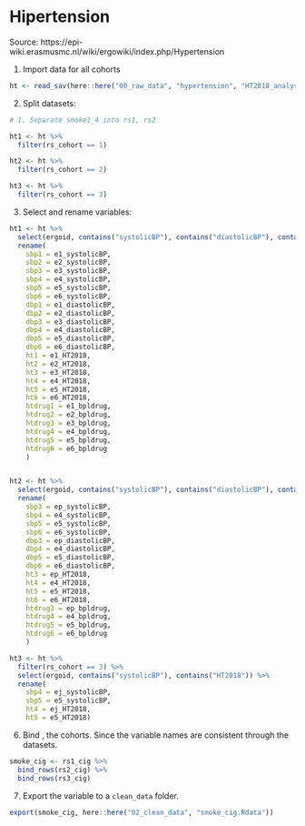 # Hipertension {#ht}

Source: https://epi-wiki.erasmusmc.nl/wiki/ergowiki/index.php/Hypertension

1. Import data for all cohorts

```r
ht <- read_sav(here::here("00_raw_data", "hypertension", "HT2018_analysisfile_(15-may-2018).sav"))
```

2. Split datasets:
  
```r

# 1. Separate smoke1_4 into rs1, rs2

ht1 <- ht %>%
  filter(rs_cohort == 1)

ht2 <- ht %>%
  filter(rs_cohort == 2)

ht3 <- ht %>%
  filter(rs_cohort == 3)

```

3. Select and rename variables:

```r
ht1 <- ht %>%
  select(ergoid, contains("systolicBP"), contains("diastolicBP"), contains("HT2018"), contains("bpldrug")) %>%
  rename(
    sbp1 = e1_systolicBP,
    sbp2 = e2_systolicBP,
    sbp3 = e3_systolicBP,
    sbp4 = e4_systolicBP,
    sbp5 = e5_systolicBP,
    sbp6 = e6_systolicBP,
    dbp1 = e1_diastolicBP,
    dbp2 = e2_diastolicBP,
    dbp3 = e3_diastolicBP,
    dbp4 = e4_diastolicBP,
    dbp5 = e5_diastolicBP,
    dbp6 = e6_diastolicBP,
    ht1 = e1_HT2018,
    ht2 = e2_HT2018,
    ht3 = e3_HT2018,
    ht4 = e4_HT2018,
    ht5 = e5_HT2018,
    ht6 = e6_HT2018,
    htdrug1 = e1_bpldrug,
    htdrug2 = e2_bpldrug,
    htdrug3 = e3_bpldrug,
    htdrug4 = e4_bpldrug,
    htdrug5 = e5_bpldrug,
    htdrug6 = e6_bpldrug
    )


ht2 <- ht %>% 
  select(ergoid, contains("systolicBP"), contains("diastolicBP"), contains("HT2018"), contains("bpldrug")) %>%
  rename(
    sbp3 = ep_systolicBP,
    sbp4 = e4_systolicBP,
    sbp5 = e5_systolicBP,
    sbp6 = e6_systolicBP,
    dbp3 = ep_diastolicBP,
    dbp4 = e4_diastolicBP,
    dbp5 = e5_diastolicBP,
    dbp6 = e6_diastolicBP,
    ht3 = ep_HT2018,
    ht4 = e4_HT2018,
    ht5 = e5_HT2018,
    ht6 = e6_HT2018,
    htdrug3 = ep_bpldrug,
    htdrug4 = e4_bpldrug,
    htdrug5 = e5_bpldrug,
    htdrug6 = e6_bpldrug
    )

ht3 <- ht %>% 
  filter(rs_cohort == 3) %>%
  select(ergoid, contains("systolicBP"), contains("HT2018")) %>%
  rename(
    sbp4 = ej_systolicBP,
    sbp5 = e5_systolicBP,
    ht4 = ej_HT2018,
    ht5 = e5_HT2018)
```


6. Bind , the cohorts. Since the variable names are consistent through the datasets.

```r
smoke_cig <- rs1_cig %>%
  bind_rows(rs2_cig) %>%
  bind_rows(rs3_cig)
```

7. Export the variable to a `clean_data` folder.

```r
export(smoke_cig, here::here("02_clean_data", "smoke_cig.Rdata"))
```

